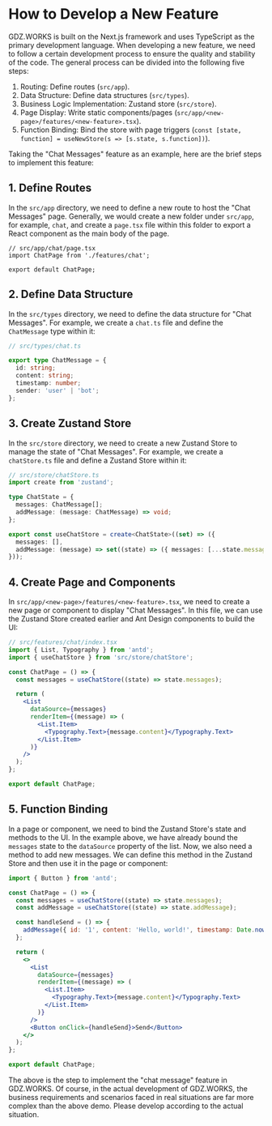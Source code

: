 # How to Develop a New Feature

GDZ.WORKS is built on the Next.js framework and uses TypeScript as the primary development language. When developing a new feature, we need to follow a certain development process to ensure the quality and stability of the code. The general process can be divided into the following five steps:

1. Routing: Define routes (`src/app`).
2. Data Structure: Define data structures (`src/types`).
3. Business Logic Implementation: Zustand store (`src/store`).
4. Page Display: Write static components/pages (`src/app/<new-page>/features/<new-feature>.tsx`).
5. Function Binding: Bind the store with page triggers (`const [state, function] = useNewStore(s => [s.state, s.function])`).

Taking the "Chat Messages" feature as an example, here are the brief steps to implement this feature:

## 1. Define Routes

In the `src/app` directory, we need to define a new route to host the "Chat Messages" page. Generally, we would create a new folder under `src/app`, for example, `chat`, and create a `page.tsx` file within this folder to export a React component as the main body of the page.

```tsx
// src/app/chat/page.tsx
import ChatPage from './features/chat';

export default ChatPage;
```

## 2. Define Data Structure

In the `src/types` directory, we need to define the data structure for "Chat Messages". For example, we create a `chat.ts` file and define the `ChatMessage` type within it:

```ts
// src/types/chat.ts

export type ChatMessage = {
  id: string;
  content: string;
  timestamp: number;
  sender: 'user' | 'bot';
};
```

## 3. Create Zustand Store

In the `src/store` directory, we need to create a new Zustand Store to manage the state of "Chat Messages". For example, we create a `chatStore.ts` file and define a Zustand Store within it:

```ts
// src/store/chatStore.ts
import create from 'zustand';

type ChatState = {
  messages: ChatMessage[];
  addMessage: (message: ChatMessage) => void;
};

export const useChatStore = create<ChatState>((set) => ({
  messages: [],
  addMessage: (message) => set((state) => ({ messages: [...state.messages, message] })),
}));
```

## 4. Create Page and Components

In `src/app/<new-page>/features/<new-feature>.tsx`, we need to create a new page or component to display "Chat Messages". In this file, we can use the Zustand Store created earlier and Ant Design components to build the UI:

```jsx
// src/features/chat/index.tsx
import { List, Typography } from 'antd';
import { useChatStore } from 'src/store/chatStore';

const ChatPage = () => {
  const messages = useChatStore((state) => state.messages);

  return (
    <List
      dataSource={messages}
      renderItem={(message) => (
        <List.Item>
          <Typography.Text>{message.content}</Typography.Text>
        </List.Item>
      )}
    />
  );
};

export default ChatPage;
```

## 5. Function Binding

In a page or component, we need to bind the Zustand Store's state and methods to the UI. In the example above, we have already bound the `messages` state to the `dataSource` property of the list. Now, we also need a method to add new messages. We can define this method in the Zustand Store and then use it in the page or component:

```jsx
import { Button } from 'antd';

const ChatPage = () => {
  const messages = useChatStore((state) => state.messages);
  const addMessage = useChatStore((state) => state.addMessage);

  const handleSend = () => {
    addMessage({ id: '1', content: 'Hello, world!', timestamp: Date.now(), sender: 'user' });
  };

  return (
    <>
      <List
        dataSource={messages}
        renderItem={(message) => (
          <List.Item>
            <Typography.Text>{message.content}</Typography.Text>
          </List.Item>
        )}
      />
      <Button onClick={handleSend}>Send</Button>
    </>
  );
};

export default ChatPage;
```

The above is the step to implement the "chat message" feature in GDZ.WORKS. Of course, in the actual development of GDZ.WORKS, the business requirements and scenarios faced in real situations are far more complex than the above demo. Please develop according to the actual situation.
